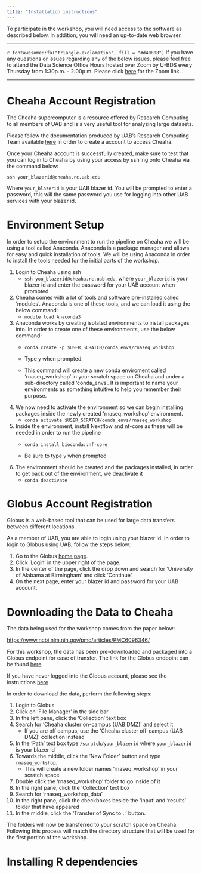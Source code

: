 ```yaml
---
title: "Installation instructions"
---
```


To participate in the workshop, you will need access to the software as described below. In addition, you will need an up-to-date web browser.

___

`r fontawesome::fa("triangle-exclamation", fill = "#d40808")` If you have any questions or issues regarding any of the below issues, please feel free to attend the Data Science Office Hours hosted over Zoom by U-BDS every Thursday from 1:30p.m. - 2:00p.m. Please click [here](https://uab.zoom.us/meeting/register/tZ0rduCuqzotGtHShsawHLyRROqH3Sdz71mf) for the Zoom link.

___

# Cheaha Account Registration {#cheaha_account}

The Cheaha supercomputer is a resource offered by Research Computing to all members of UAB and is a very useful tool for analyzing large datasets.

Please follow the documentation produced by UAB's Research Computing Team available [here](https://docs.rc.uab.edu/account_management/cheaha_account/#creating-a-new-account) in order to create a account to access Cheaha.

Once your Cheaha account is successfully created, make sure to test that you can log in to Cheaha by using your access by ssh'ing onto Cheaha via the command below:

```         
ssh your_blazerid@cheaha.rc.uab.edu
```

Where `your_blazerid` is your UAB blazer id. You will be prompted to enter a password, this will the same password you use for logging into other UAB services with your blazer id.

# Environment Setup

In order to setup the environment to run the pipeline on Cheaha we will be using a tool called Anaconda. Anaconda is a package manager and allows for easy and quick installation of tools. We will be using Anaconda in order to install the tools needed for the initial parts of the workshop.

1.  Login to Cheaha using ssh
    -   `ssh you_blazerid@cheaha.rc.uab.edu`, where `your_blazerid` is your blazer id and enter the password for your UAB account when prompted
2.  Cheaha comes with a lot of tools and software pre-installed called 'modules'. Anaconda is one of these tools, and we can load it using the below command:
    -   `module load Anaconda3`
3.  Anaconda works by creating isolated environments to install packages into. In order to create one of these environments, use the below command:
    -   `conda create -p $USER_SCRATCH/conda_envs/rnaseq_workshop`

    -   Type `y` when prompted.

    -   This command will create a new conda enviroment called 'rnaseq_workshop' in your scratch space on Cheaha and under a sub-directory called 'conda_envs'. It is important to name your environments as something intuitive to help you remember their purpose.
4.  We now need to activate the environment so we can begin installing packages inside the newly created 'rnaseq_workshop' environment.
    -   `conda activate $USER_SCRATCH/conda_envs/rnaseq_workshop`
5.  Inside the environment, install Nextflow and nf-core as these will be needed in order to run the pipeline
    -   `conda install bioconda::nf-core`

    -   Be sure to type `y` when prompted
6.  The environment should be created and the packages installed, in order to get back out of the environment, we deactivate it
    -   `conda deactivate`

# Globus Account Registration {#globus_account}

Globus is a web-based tool that can be used for large data transfers between different locations.

As a member of UAB, you are able to login using your blazer id. In order to login to Globus using UAB, follow the steps below:

1.  Go to the Globus [home page](https://www.globus.org/).
2.  Click 'Login' in the upper right of the page.
3.  In the center of the page, click the drop down and search for 'University of Alabama at Birmingham' and click 'Continue'.
4.  On the next page, enter your blazer id and password for your UAB account.

# Downloading the Data to Cheaha {#data_download}

The data being used for the workshop comes from the paper below:

<https://www.ncbi.nlm.nih.gov/pmc/articles/PMC6096346/>

For this workshop, the data has been pre-downloaded and packaged into a Globus endpoint for ease of transfer. The link for the Globus endpoint can be found [here](https://app.globus.org/file-manager?origin_id=c8838c0b-c94c-4970-9194-c32f20911e28&origin_path=%2F)

If you have never logged into the Globus account, please see the instructions [here](#globus_account)

In order to download the data, perform the following steps:

1.  Login to Globus
2.  Click on 'File Manager' in the side bar
3.  In the left pane, click the 'Collection' text box
4.  Search for 'Cheaha cluster on-campus (UAB DMZ)' and select it
    -   If you are off campus, use the 'Cheaha cluster off-campus (UAB DMZ)' collection instead
5.  In the 'Path' text box type `/scratch/your_blazerid` where `your_blazerid` is your blazer id
6.  Towards the middle, click the 'New Folder' button and type `rnaseq_workshop`.
    -   This will create a new folder names 'rnaseq_workshop' in your scratch space
7.  Double click the 'rnaseq_workshop' folder to go inside of it
8.  In the right pane, click the 'Collection' text box
9.  Search for 'rnaseq_workshop_data'
10. In the right pane, click the checkboxes beside the 'input' and 'results' folder that have appeared
11. In the middle, click the 'Transfer of Sync to...' button.

The folders will now be transferred to your scratch space on Cheaha. Following this process will match the directory structure that will be used for the first portion of the workshop.

# Installing R dependencies

<!-- TODO: see issue #2 -->